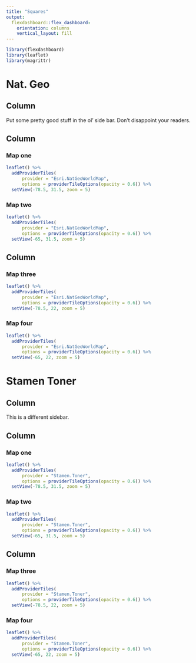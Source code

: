 ---
title: "Squares"
output: 
  flexdashboard::flex_dashboard:
    orientation: columns
    vertical_layout: fill
---

```{r setup, include=FALSE}
library(flexdashboard)
library(leaflet)
library(magrittr)
```


Nat. Geo {data-navmenu="Map Types"}
=======================================================================

Column {data-width=300}
-----------------------------------------------------------------------
Put some pretty good stuff in the ol' side bar. Don't disappoint your readers.


Column {data-width=600}
-----------------------------------------------------------------------

### Map one

```{r map_one_ng}
leaflet() %>%
  addProviderTiles(
      provider = "Esri.NatGeoWorldMap",
      options = providerTileOptions(opacity = 0.6)) %>%
  setView(-78.5, 31.5, zoom = 5) 
```

### Map two

```{r map_two_ng}
leaflet() %>%
  addProviderTiles(
      provider = "Esri.NatGeoWorldMap",
      options = providerTileOptions(opacity = 0.6)) %>%
  setView(-65, 31.5, zoom = 5) 
```

Column {data-width=600}
-----------------------------------------------------------------------
### Map three

```{r map_three_ng}
leaflet() %>%
  addProviderTiles(
      provider = "Esri.NatGeoWorldMap",
      options = providerTileOptions(opacity = 0.6)) %>%
  setView(-78.5, 22, zoom = 5) 
```

### Map four

```{r map_four_ng}
leaflet() %>%
  addProviderTiles(
      provider = "Esri.NatGeoWorldMap",
      options = providerTileOptions(opacity = 0.6)) %>%
  setView(-65, 22, zoom = 5) 
```

Stamen Toner {data-navmenu="Map Types"}
=======================================================================

Column {data-width=300}
-----------------------------------------------------------------------
This is a different sidebar.


Column {data-width=600}
-----------------------------------------------------------------------

### Map one

```{r map_one_st}
leaflet() %>%
  addProviderTiles(
      provider = "Stamen.Toner",
      options = providerTileOptions(opacity = 0.6)) %>%
  setView(-78.5, 31.5, zoom = 5) 
```

### Map two

```{r map_two_st}
leaflet() %>%
  addProviderTiles(
      provider = "Stamen.Toner",
      options = providerTileOptions(opacity = 0.6)) %>%
  setView(-65, 31.5, zoom = 5) 
```

Column {data-width=600}
-----------------------------------------------------------------------
### Map three

```{r map_three_st}
leaflet() %>%
  addProviderTiles(
      provider = "Stamen.Toner",
      options = providerTileOptions(opacity = 0.6)) %>%
  setView(-78.5, 22, zoom = 5) 
```

### Map four

```{r map_four_st}
leaflet() %>%
  addProviderTiles(
      provider = "Stamen.Toner",
      options = providerTileOptions(opacity = 0.6)) %>%
  setView(-65, 22, zoom = 5) 
```